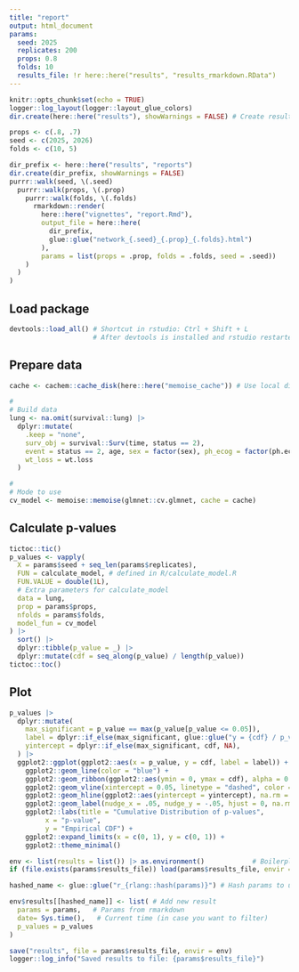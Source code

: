 ```yaml
---
title: "report"
output: html_document
params:
  seed: 2025
  replicates: 200
  props: 0.8
  folds: 10
  results_file: !r here::here("results", "results_rmarkdown.RData")
---
```


```r
knitr::opts_chunk$set(echo = TRUE)
logger::log_layout(logger::layout_glue_colors)
dir.create(here::here("results"), showWarnings = FALSE) # Create results dir if it doesn't exist
```


```r
props <- c(.8, .7)
seed <- c(2025, 2026)
folds <- c(10, 5)

dir_prefix <- here::here("results", "reports")
dir.create(dir_prefix, showWarnings = FALSE)
purrr::walk(seed, \(.seed)
  purrr::walk(props, \(.prop) 
    purrr::walk(folds, \(.folds) 
      rmarkdown::render(
        here::here("vignettes", "report.Rmd"), 
        output_file = here::here(
          dir_prefix,
          glue::glue("network_{.seed}_{.prop}_{.folds}.html")
        ), 
        params = list(props = .prop, folds = .folds, seed = .seed))
    )
  )
)
```

## Load package

```r
devtools::load_all() # Shortcut in rstudio: Ctrl + Shift + L 
                     # After devtools is installed and rstudio restarted
```

## Prepare data

```r
cache <- cachem::cache_disk(here::here("memoise_cache")) # Use local disk cache (tweak `max_size` for your needs)

#
# Build data
lung <- na.omit(survival::lung) |>
  dplyr::mutate(
    .keep = "none",
    surv_obj = survival::Surv(time, status == 2),
    event = status == 2, age, sex = factor(sex), ph_ecog = factor(ph.ecog),
    wt_loss = wt.loss
  )

#
# Mode to use
cv_model <- memoise::memoise(glmnet::cv.glmnet, cache = cache)
```

## Calculate p-values

```r
tictoc::tic()
p_values <- vapply(
  X = params$seed + seq_len(params$replicates), 
  FUN = calculate_model, # defined in R/calculate_model.R
  FUN.VALUE = double(1L),
  # Extra parameters for calculate_model
  data = lung, 
  prop = params$props,
  nfolds = params$folds,
  model_fun = cv_model
) |> 
  sort() |> 
  dplyr::tibble(p_value = _) |> 
  dplyr::mutate(cdf = seq_along(p_value) / length(p_value))
tictoc::toc()
```

## Plot

```r
p_values |>
  dplyr::mutate(
    max_significant = p_value == max(p_value[p_value <= 0.05]),
    label = dplyr::if_else(max_significant, glue::glue("y = {cdf} / p_value = {round(p_value, 5)}"), NA_character_),
    yintercept = dplyr::if_else(max_significant, cdf, NA),
  ) |>
  ggplot2::ggplot(ggplot2::aes(x = p_value, y = cdf, label = label)) +
    ggplot2::geom_line(color = "blue") +
    ggplot2::geom_ribbon(ggplot2::aes(ymin = 0, ymax = cdf), alpha = 0.1) +
    ggplot2::geom_vline(xintercept = 0.05, linetype = "dashed", color = "red") +
    ggplot2::geom_hline(ggplot2::aes(yintercept = yintercept), na.rm = TRUE, linetype = "dashed", color = "gray") +
    ggplot2::geom_label(nudge_x = .05, nudge_y = -.05, hjust = 0, na.rm = TRUE, fill = "white") +
    ggplot2::labs(title = "Cumulative Distribution of p-values",
         x = "p-value",
         y = "Empirical CDF") +
    ggplot2::expand_limits(x = c(0, 1), y = c(0, 1)) +
    ggplot2::theme_minimal()
```

```r
env <- list(results = list()) |> as.environment()            # Boilerplate
if (file.exists(params$results_file)) load(params$results_file, envir = env) # Load if exists

hashed_name <- glue::glue("r_{rlang::hash(params)}") # Hash params to use as name (overrides, in case of duplicates)

env$results[[hashed_name]] <- list( # Add new result
  params = params,   # Params from rmarkdown
  date= Sys.time(),   # Current time (in case you want to filter)
  p_values = p_values
)

save("results", file = params$results_file, envir = env)
logger::log_info("Saved results to file: {params$results_file}")
```


